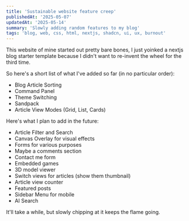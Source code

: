```yaml
---
title: 'Sustainable website feature creep'
publishedAt: '2025-05-07'
updatedAt: '2025-05-14'
summary: 'Slowly adding random features to my blog'
tags: 'blog, web, css, html, nextjs, shadcn, ui, ux, burnout'
---
```


This website of mine started out pretty bare bones, I just yoinked a nextjs blog starter template because I didn't want to re-invent the wheel for the third time.

So here's a short list of what I've added so far (in no particular order):
- Blog Article Sorting
- Command Panel
- Theme Switching
- Sandpack
- Article View Modes (Grid, List, Cards)

Here's what I plan to add in the future:
- Article Filter and Search
- Canvas Overlay for visual effects
- Forms for various purposes
- Maybe a comments section
- Contact me form
- Embedded games
- 3D model viewer
- Switch views for articles (show them thumbnail)
- Article view counter
- Featured posts
- Sidebar Menu for mobile
- AI Search

It'll take a while, but slowly chipping at it keeps the flame going.

